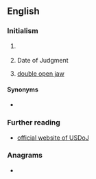 {{also|dój}}
==English==

===Initialism===
{{rfc-header|Initialism}}
{{head|en|initialism}}

# {{lb|en|US}} {{initialism of|{{w|United States Department of Justice}}|lang=en}}
# Date of Judgment
# {{lb|en|travel|aviation}} [[double open jaw]]

====Synonyms====
* {{l|en|USDOJ}}

===Further reading===
* [http://www.usdoj.gov/ official website of USDoJ]

===Anagrams===
* {{anagrams|en|jod}}